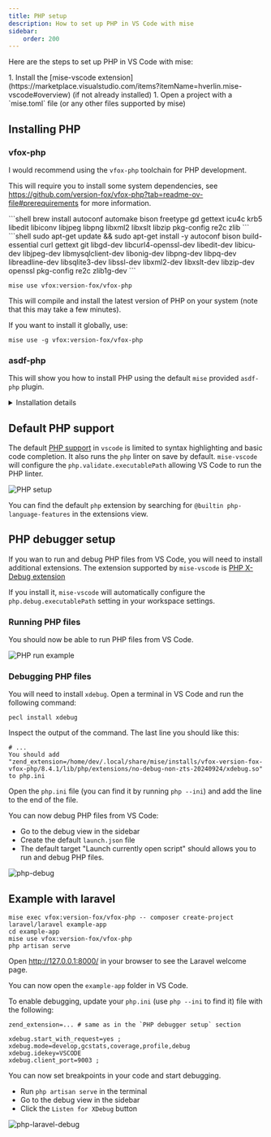 ```yaml
---
title: PHP setup
description: How to set up PHP in VS Code with mise
sidebar:
    order: 200
---
```


Here are the steps to set up PHP in VS Code with mise:

<Steps>
1. Install the [mise-vscode extension](https://marketplace.visualstudio.com/items?itemName=hverlin.mise-vscode#overview) (if not already installed)
1. Open a project with a `mise.toml` file (or any other files supported by mise)
</Steps>


## Installing PHP

### vfox-php

I would recommend using the `vfox-php` toolchain for PHP development.

This will require you to install some system dependencies, see https://github.com/version-fox/vfox-php?tab=readme-ov-file#prerequirements for more information.


<Tabs>
  <TabItem label="Mac (Homebrew)">
  ```shell
  brew install autoconf automake bison freetype gd gettext icu4c krb5 libedit libiconv libjpeg libpng libxml2 libxslt libzip pkg-config re2c zlib
  ```
  </TabItem>
  <TabItem label="Debian/Ubuntu">
  ```shell
   sudo apt-get update && sudo apt-get install -y autoconf bison build-essential curl gettext git libgd-dev libcurl4-openssl-dev libedit-dev libicu-dev libjpeg-dev libmysqlclient-dev libonig-dev libpng-dev libpq-dev libreadline-dev libsqlite3-dev libssl-dev libxml2-dev libxslt-dev libzip-dev openssl pkg-config re2c zlib1g-dev
   ```
  </TabItem>
</Tabs>

```shell
mise use vfox:version-fox/vfox-php
```

This will compile and install the latest version of PHP on your system (note that this may take a few minutes).

If you want to install it globally, use:
```shell
mise use -g vfox:version-fox/vfox-php
```

### asdf-php

This will show you how to install PHP using the default `mise` provided `asdf-php` plugin.

<details>
<summary>Installation details</summary>
Currently, the default `php` provided `mise` is the [asdf-php](https://github.com/asdf-community/asdf-php) plugin.
This plugin requires a few dependencies to be installed on your system. See [the asdf-php README](https://github.com/asdf-community/asdf-php) for more information.

<Tabs>
  <TabItem label="Mac (Homebrew)">
  ```shell
  brew install autoconf automake bison freetype gd gettext icu4c krb5 libedit libiconv libjpeg libpng libxml2 libzip pkg-config re2c zlib
  ```
  </TabItem>
  <TabItem label="Ubuntu">
  ```shell
   sudo apt-get update && sudo apt-get install -y autoconf bison build-essential curl gettext git libgd-dev libcurl4-openssl-dev libedit-dev libicu-dev libjpeg-dev libmysqlclient-dev libonig-dev libpng-dev libpq-dev libreadline-dev libsqlite3-dev libssl-dev libxml2-dev libzip-dev openssl pkg-config re2c zlib1g-dev
   ```
  </TabItem>
</Tabs>

You can now install `php` using `mise`:

```shell
mise use asdf:asdf-community/asdf-php
```

This will compile and install the latest version of PHP on your system (note that this may take a few minutes).

</details>

## Default PHP support

The default [PHP support](https://code.visualstudio.com/docs/languages/php) in `vscode` is limited to syntax highlighting and basic code completion. It also runs the `php` linter on save by default.
`mise-vscode` will configure the `php.validate.executablePath` allowing VS Code to run the PHP linter.

![PHP setup](./php-example-1.png)

You can find the default `php` extension by searching for `@builtin php-language-features` in the extensions view.

## PHP debugger setup

If you wan to run and debug PHP files from VS Code, you will need to install additional extensions.
The extension supported by `mise-vscode` is [PHP X-Debug extension](https://marketplace.visualstudio.com/items?itemName=xdebug.php-debug)

If you install it, `mise-vscode` will automatically configure the `php.debug.executablePath` setting in your workspace settings.

### Running PHP files
You should now be able to run PHP files from VS Code.

![PHP run example](./php-run.png)

### Debugging PHP files

You will need to install `xdebug`. Open a terminal in VS Code and run the following command:
```shell
pecl install xdebug
```

Inspect the output of the command. The last line you should like this:
```shell
# ...
You should add "zend_extension=/home/dev/.local/share/mise/installs/vfox-version-fox-vfox-php/8.4.1/lib/php/extensions/no-debug-non-zts-20240924/xdebug.so" to php.ini
```

Open the `php.ini` file (you can find it by running `php --ini`) and add the line to the end of the file.

You can now debug PHP files from VS Code:
- Go to the debug view in the sidebar
- Create the default `launch.json` file
- The default target "Launch currently open script" should allows you to run and debug PHP files.

![php-debug](./php-debug.png)

## Example with laravel

```shell
mise exec vfox:version-fox/vfox-php -- composer create-project laravel/laravel example-app
cd example-app
mise use vfox:version-fox/vfox-php
php artisan serve
```

Open http://127.0.0.1:8000/ in your browser to see the Laravel welcome page.

You can now open the `example-app` folder in VS Code.

To enable debugging, update your `php.ini` (use `php --ini` to find it) file with the following:

```text
zend_extension=... # same as in the `PHP debugger setup` section

xdebug.start_with_request=yes ;
xdebug.mode=develop,gcstats,coverage,profile,debug
xdebug.idekey=VSCODE
xdebug.client_port=9003 ;
```

You can now set breakpoints in your code and start debugging.
- Run `php artisan serve` in the terminal
- Go to the debug view in the sidebar
- Click the `Listen for XDebug` button

![php-laravel-debug](./php-laravel-debug.png)
